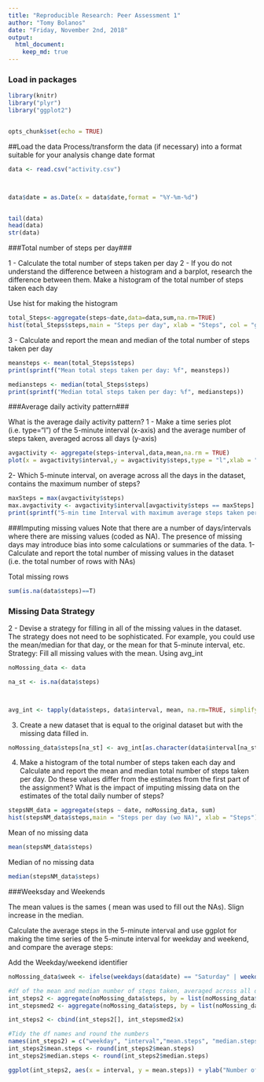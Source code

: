 ```yaml
---
title: "Reproducible Research: Peer Assessment 1"
author: "Tomy Bolanos"
date: "Friday, November 2nd, 2018"
output: 
  html_document:
    keep_md: true
---
```


### Load in packages

```r

library(knitr)
library("plyr")
library("ggplot2")


opts_chunk$set(echo = TRUE)


```



##Load the data
Process/transform the data (if necessary) into a format suitable for your analysis
change date format


```r


data <- read.csv("activity.csv")



data$date = as.Date(x = data$date,format = "%Y-%m-%d")


tail(data)
head(data)
str(data)


```


###Total number of steps per day###  

1 - Calculate the total number of steps taken per day
2 -  If you do not understand the difference between a histogram and a barplot, research the difference between them. 
Make a histogram of the total number of steps taken each day

Use hist for making the histogram

```r


total_Steps<-aggregate(steps~date,data=data,sum,na.rm=TRUE)
hist(total_Steps$steps,main = "Steps per day", xlab = "Steps", col = "green", breaks = 8)


```


3 - Calculate and report the mean and median of the total number of steps taken per day

```r

meansteps <- mean(total_Steps$steps)
print(sprintf("Mean total steps taken per day: %f", meansteps))

mediansteps <- median(total_Steps$steps)
print(sprintf("Median total steps taken per day: %f", mediansteps))

```



###Average daily activity pattern###  

What is the average daily activity pattern?
1 -  Make a time series plot (i.e. \color{red}{\verb|type = "l"|}type="l") of the 5-minute interval (x-axis) and the average number of steps taken, averaged across all days (y-axis)

```r


avgactivity <- aggregate(steps~interval,data,mean,na.rm = TRUE)
plot(x = avgactivity$interval,y = avgactivity$steps,type = "l",xlab = "5 Min Interval", ylab = "Avg Number of Steps",main = "Avg Daily Activity Planner")

```


2- Which 5-minute interval, on average across all the days in the dataset, contains the maximum number of steps?

```r
maxSteps = max(avgactivity$steps)
max.avgactivity <- avgactivity$interval[avgactivity$steps == maxSteps]
print(sprintf("5-min time Interval with maximum average steps taken per day: %i",max.avgactivity))

```




###Imputing missing values
Note that there are a number of days/intervals where there are missing values (coded as \color{red}{\verb|NA|}NA). 
The presence of missing days may introduce bias into some calculations or summaries of the data.
1- Calculate and report the total number of missing values in the dataset (i.e. the total number of rows with \color{red}{\verb|NA|}NAs)


Total missing rows


```r
sum(is.na(data$steps)==T)
```


### Missing Data Strategy

2  - Devise a strategy for filling in all of the missing values in the dataset. 
The strategy does not need to be sophisticated. 
For example, you could use the mean/median for that day, or the mean for that 5-minute interval, etc.
Strategy: Fill all missing values with the mean.  Using avg_int


```r

noMossing_data <- data

na_st <- is.na(data$steps)



avg_int <- tapply(data$steps, data$interval, mean, na.rm=TRUE, simplify=TRUE)
```


3. Create a new dataset that is equal to the original dataset but with the missing data filled in.

```r


noMossing_data$steps[na_st] <- avg_int[as.character(data$interval[na_st])]

```


4. Make a histogram of the total number of steps taken each day and 
Calculate and report the mean and median total number of steps taken per day. Do these values differ from the estimates from the first part of the assignment? 
What is the impact of imputing missing data on the estimates of the total daily number of steps?

```r

stepsNM_data = aggregate(steps ~ date, noMossing_data, sum)
hist(stepsNM_data$steps,main = "Steps per day (wo NA)", xlab = "Steps")
```

Mean of no missing data

```r
mean(stepsNM_data$steps)
```


Median of no missing data

```r
median(stepsNM_data$steps)
```



###Weeksday and Weekends

The mean values  is the sames ( mean was used to fill out the NAs). Slign increase in the median.




Calculate the average steps in the 5-minute interval and use ggplot for making the time series of the 5-minute interval for weekday and weekend, and compare the average steps:

Add the Weekday/weekend identifier

```r

noMossing_data$week <- ifelse(weekdays(data$date) == "Saturday" | weekdays(data$date) == "Sunday" ,"weekend","weekday")

#df of the mean and median number of steps taken, averaged across all days (y-axis)
int_steps2 <- aggregate(noMossing_data$steps, by = list(noMossing_data$week, noMossing_data$interval), mean, na.rm=TRUE)
int_stepsmed2 <- aggregate(noMossing_data$steps, by = list(noMossing_data$week, noMossing_data$interval), median, na.rm=TRUE)

int_steps2 <- cbind(int_steps2[], int_stepsmed2$x)

#Tidy the df names and round the numbers
names(int_steps2) = c("weekday", "interval","mean.steps", "median.steps")
int_steps2$mean.steps <- round(int_steps2$mean.steps)
int_steps2$median.steps <- round(int_steps2$median.steps)

ggplot(int_steps2, aes(x = interval, y = mean.steps)) + ylab("Number of Steps") + geom_line() + facet_grid(weekday~.)




```


